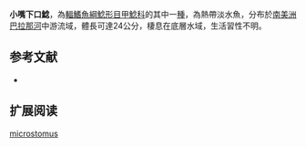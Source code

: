 {{Speciesbox
| name = 小嘴下口鯰
| image = 
| image_width = 250px
| image_caption = 
| status = NE
| status_system = IUCN3.1
| genus = Hypostomus
| species = microstomus
| authority = [[Weber|Weber]], 1987
| synonyms = 
}}

'''小嘴下口鯰'''，為[[輻鰭魚綱|輻鰭魚綱]][[鯰形目|鯰形目]][[甲鯰科|甲鯰科]]的其中一[[種|種]]，為熱帶淡水魚，分布於[[南美洲|南美洲]][[巴拉那河|巴拉那河]]中游流域，體長可達24公分，棲息在底層水域，生活習性不明。
==参考文献==
*{{FishBase_species|genus=Hypostomus|species=microstomus|year=2014|month=12}}

== 扩展阅读 ==
{{refbegin}}
{{wikispecies-inline|Hypostomus microstomus|小嘴下口鯰}}
{{refend}}
{{Taxonbar|from=Q6404237}}

[[Category:下口鯰屬|microstomus]]